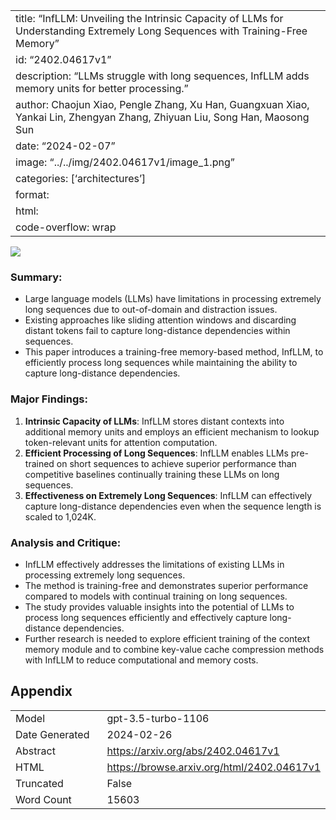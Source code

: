 
---
title: "InfLLM: Unveiling the Intrinsic Capacity of LLMs for Understanding Extremely Long Sequences with Training-Free Memory"
id: "2402.04617v1"
description: "LLMs struggle with long sequences, InfLLM adds memory units for better processing."
author: Chaojun Xiao, Pengle Zhang, Xu Han, Guangxuan Xiao, Yankai Lin, Zhengyan Zhang, Zhiyuan Liu, Song Han, Maosong Sun
date: "2024-02-07"
image: "../../img/2402.04617v1/image_1.png"
categories: ['architectures']
format:
  html:
    code-overflow: wrap
---

![](../../img/2402.04617v1/image_1.png)

### **Summary:**
- Large language models (LLMs) have limitations in processing extremely long sequences due to out-of-domain and distraction issues.
- Existing approaches like sliding attention windows and discarding distant tokens fail to capture long-distance dependencies within sequences.
- This paper introduces a training-free memory-based method, InfLLM, to efficiently process long sequences while maintaining the ability to capture long-distance dependencies.

### Major Findings:
1. **Intrinsic Capacity of LLMs**: InfLLM stores distant contexts into additional memory units and employs an efficient mechanism to lookup token-relevant units for attention computation.
2. **Efficient Processing of Long Sequences**: InfLLM enables LLMs pre-trained on short sequences to achieve superior performance than competitive baselines continually training these LLMs on long sequences.
3. **Effectiveness on Extremely Long Sequences**: InfLLM can effectively capture long-distance dependencies even when the sequence length is scaled to 1,024K.

### Analysis and Critique:
- InfLLM effectively addresses the limitations of existing LLMs in processing extremely long sequences.
- The method is training-free and demonstrates superior performance compared to models with continual training on long sequences.
- The study provides valuable insights into the potential of LLMs to process long sequences efficiently and effectively capture long-distance dependencies.
- Further research is needed to explore efficient training of the context memory module and to combine key-value cache compression methods with InfLLM to reduce computational and memory costs.

## Appendix

|          |          |
|----------|----------|
| Model     | gpt-3.5-turbo-1106       |
| Date Generated     | 2024-02-26       |
| Abstract | [https://arxiv.org/abs/2402.04617v1](https://arxiv.org/abs/2402.04617v1)        |
| HTML     | [https://browse.arxiv.org/html/2402.04617v1](https://browse.arxiv.org/html/2402.04617v1)       |
| Truncated       | False       |
| Word Count       | 15603       |